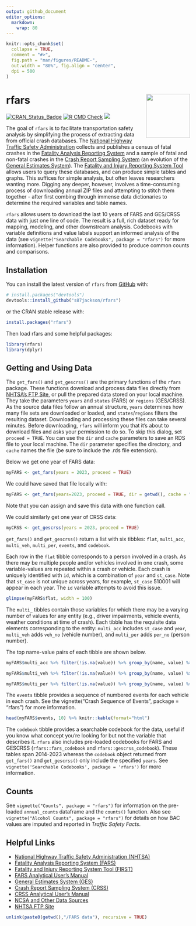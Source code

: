 ```yaml
---
output: github_document
editor_options: 
  markdown: 
    wrap: 80
---
```


<!-- README.md is generated from README.Rmd. Please edit that file -->

```r
knitr::opts_chunk$set(
  collapse = TRUE,
  comment = "#>",
  fig.path = "man/figures/README-",
  out.width = "80%", fig.align = "center",
  dpi = 500
)
```

# rfars <img src="man/figures/logo.svg" align="right" width="120"/>

<!-- badges: start -->

[![CRAN_Status_Badge](https://www.r-pkg.org/badges/version/rfars)](https://cran.r-project.org/package=rfars)
[![R CMD
Check](https://github.com/s87jackson/rfars/actions/workflows/R-CMD-check.yaml/badge.svg)](https://github.com/s87jackson/rfars/actions/workflows/R-CMD-check.yaml)
[![](https://cranlogs.r-pkg.org/badges/grand-total/rfars)](https://CRAN.R-project.org/package=rfars)

<!-- badges: end -->

The goal of `rfars` is to facilitate transportation safety analysis by
simplifying the process of extracting data from official crash databases. The
[National Highway Traffic Safety Administration](https://www.nhtsa.gov/)
collects and publishes a census of fatal crashes in the [Fatality Analysis
Reporting
System](https://www.nhtsa.gov/research-data/fatality-analysis-reporting-system-fars)
and a sample of fatal and non-fatal crashes in the [Crash Report Sampling
System](https://www.nhtsa.gov/crash-data-systems/crash-report-sampling-system)
(an evolution of the [General Estimates
System](https://www.nhtsa.gov/national-automotive-sampling-system/nass-general-estimates-system)).
The [Fatality and Injury Reporting System Tool](https://cdan.dot.gov/query)
allows users to query these databases, and can produce simple tables and graphs.
This suffices for simple analysis, but often leaves researchers wanting more.
Digging any deeper, however, involves a time-consuming process of downloading
annual ZIP files and attempting to stitch them together - after first combing
through immense data dictionaries to determine the required variables and table
names.

`rfars` allows users to download the last 10 years of FARS and GES/CRSS data
with just one line of code. The result is a full, rich dataset ready for
mapping, modeling, and other downstream analysis. Codebooks with variable
definitions and value labels support an informed analysis of the data (see
`vignette("Searchable Codebooks", package = "rfars")` for more information).
Helper functions are also provided to produce common counts and comparisons.

## Installation

You can install the latest version of `rfars` from [GitHub](https://github.com/)
with:

``` r
# install.packages("devtools")
devtools::install_github("s87jackson/rfars")
```

or the CRAN stable release with:

``` r
install.packages("rfars")
```

Then load rfars and some helpful packages:

```r
library(rfars)
library(dplyr)
```

## Getting and Using Data

The `get_fars()` and `get_gescrss()` are the primary functions of the `rfars`
package. These functions download and process data files directly from [NHTSA's
FTP Site](https://www.nhtsa.gov/file-downloads?p=nhtsa/downloads/), or pull the
prepared data stored on your local machine. They take the parameters `years` and
`states` (FARS) or `regions` (GES/CRSS). As the source data files follow an
annual structure, `years` determines how many file sets are downloaded or
loaded, and `states`/`regions` filters the resulting dataset. Downloading and
processing these files can take several minutes. Before downloading, `rfars`
will inform you that it's about to download files and asks your permission to do
so. To skip this dialog, set `proceed = TRUE`. You can use the `dir` and `cache`
parameters to save an RDS file to your local machine. The `dir` parameter
specifies the directory, and `cache` names the file (be sure to include the .rds
file extension).

Below we get one year of FARS data:

```r
myFARS <- get_fars(years = 2023, proceed = TRUE)
```

We could have saved that file locally with:

```r
myFARS <- get_fars(years=2023, proceed = TRUE, dir = getwd(), cache = "myFARS.rds")
```

Note that you can assign and save this data with one function call.

We could similarly get one year of CRSS data:

```r
myCRSS <- get_gescrss(years = 2023, proceed = TRUE)
```

`get_fars()` and `get_gescrss()` return a list with six tibbles: `flat`,
`multi_acc`, `multi_veh`, `multi_per`, `events`, and `codebook`.

Each row in the `flat` tibble corresponds to a person involved in a crash. As
there may be multiple people and/or vehicles involved in one crash, some
variable-values are repeated within a crash or vehicle. Each crash is uniquely
identified with `id`, which is a combination of `year` and `st_case`. Note that
`st_case` is not unique across years, for example, `st_case` 510001 will appear
in each year. The `id` variable attempts to avoid this issue.

```r
glimpse(myFARS$flat, width = 100)
```

The `multi_` tibbles contain those variables for which there may be a varying
number of values for any entity (e.g., driver impairments, vehicle events,
weather conditions at time of crash). Each tibble has the requisite data
elements corresponding to the entity: `multi_acc` includes `st_case` and `year`,
`multi_veh` adds `veh_no` (vehicle number), and `multi_per` adds `per_no`
(person number).

The top name-value pairs of each tibble are shown below.

```r
myFARS$multi_acc %>% filter(!is.na(value)) %>% group_by(name, value) %>% summarize(n=n(), .groups = "drop") %>% arrange(desc(n)) %>% slice(1:10) %>% select(name, value, n) %>% knitr::kable(format = "html")
```

```r
myFARS$multi_veh %>% filter(!is.na(value)) %>% group_by(name, value) %>% summarize(n=n(), .groups = "drop") %>% arrange(desc(n)) %>% slice(1:10) %>% select(name, value, n) %>% knitr::kable(format = "html")
```

```r
myFARS$multi_per %>% filter(!is.na(value)) %>% group_by(name, value) %>% summarize(n=n(), .groups = "drop") %>% arrange(desc(n)) %>% slice(1:10) %>% select(name, value, n) %>% knitr::kable(format = "html")
```

The `events` tibble provides a sequence of numbered events for each vehicle in
each crash. See the vignette("Crash Sequence of Events", package = "rfars") for
more information.

```r
head(myFARS$events, 10) %>% knitr::kable(format="html")
```

The `codebook` tibble provides a searchable codebook for the data, useful if you
know what concept you're looking for but not the variable that describes it.
`rfars` also includes pre-loaded codebooks for FARS and GESCRSS
(`rfars::fars_codebook` and `rfars::gescrss_codebook`). These tables span
2014-2023 whereas the `codebook` object returned from `get_fars()` and
`get_gescrss()` only include the specified `years`. See
`vignette('Searchable Codebooks', package = 'rfars')` for more information.

## Counts

See `vignette("Counts", package = "rfars")` for information on the pre-loaded
`annual_counts` dataframe and the `counts()` function. Also see
`vignette("Alcohol Counts", package = "rfars")` for details on how BAC values
are imputed and reported in *Traffic Safety Facts*.

## Helpful Links

-   [National Highway Traffic Safety Administration
    (NHTSA)](https://www.nhtsa.gov/)
-   [Fatality Analysis Reporting System
    (FARS)](https://www.nhtsa.gov/research-data/fatality-analysis-reporting-system-fars)
-   [Fatality and Injury Reporting System Tool
    (FIRST)](https://cdan.dot.gov/query)
-   [FARS Analytical User's
    Manual](https://crashstats.nhtsa.dot.gov/Api/Public/ViewPublication/813706)
-   [General Estimates System
    (GES)](https://www.nhtsa.gov/national-automotive-sampling-system/nass-general-estimates-system)
-   [Crash Report Sampling System
    (CRSS)](https://www.nhtsa.gov/crash-data-systems/crash-report-sampling-system)
-   [CRSS Analytical User's
    Manual](https://crashstats.nhtsa.dot.gov/Api/Public/ViewPublication/813707)
-   [NCSA and Other Data
    Sources](https://cdan.dot.gov/Homepage/MotorVehicleCrashDataOverview.htm)
-   [NHTSA FTP Site](https://www.nhtsa.gov/file-downloads?p=nhtsa/downloads/)

```r
unlink(paste0(getwd(),"/FARS data"), recursive = TRUE)
```
